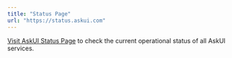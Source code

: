 ```yaml
---
title: "Status Page"
url: "https://status.askui.com"
---
```


[Visit AskUI Status Page](https://status.askui.com) to check the current operational status of all AskUI services.